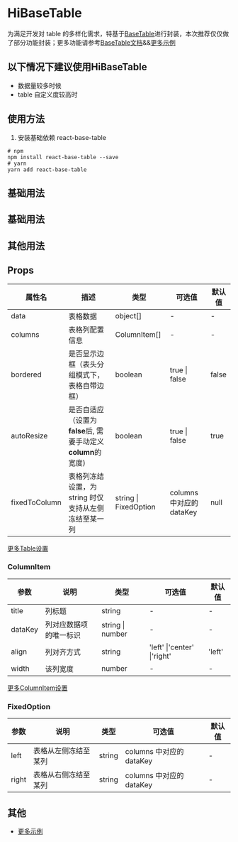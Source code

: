 # HiBaseTable

为满足开发对 table 的多样化需求，特基于[BaseTable](https://autodesk.github.io/react-base-table/docs/get-started)进行封装，本次推荐仅仅做了部分功能封装；更多功能请参考[BaseTable文档](https://autodesk.github.io/react-base-table/docs/get-started)&&[更多示例](https://autodesk.github.io/react-base-table/examples/default)

## 以下情况下建议使用HiBaseTable


 - 数据量较多时候
 - table 自定义度较高时

## 使用方法


1. 安装基础依赖 react-base-table 

```shell
# npm
npm install react-base-table --save
# yarn
yarn add react-base-table

```
## 基础用法

## 基础用法


<DemoBase />

## 其他用法


<DemoTooltip />

## Props

| 属性名             | 描述                                                                                                    | 类型                                           | 可选值                                    | 默认值     |
| ------------------ | ------------------------------------------------------------------------------------------------------- | ---------------------------------------------- | ----------------------------------------- | ---------- |
| data               | 表格数据                                                                                                | object[]                                       | -                                         | -          |
| columns            | 表格列配置信息                                                                                          | ColumnItem[]                                   | -                                         | -          |
| bordered           | 是否显示边框（表头分组模式下，表格自带边框）                                                            | boolean                                        | true \| false                             | false      |
| autoResize         | 是否自适应（设置为**false**后, 需要手动定义**column**的宽度)                                                                                       | boolean                                        | true \| false                             | true      |
| fixedToColumn      | 表格列冻结设置，为 string 时仅支持从左侧冻结至某一列                                                    | string \| FixedOption                          | columns 中对应的 dataKey                                          | null       |

[更多Table设置](https://autodesk.github.io/react-base-table/api/basetable)

### ColumnItem

| 参数     | 说明                   | 类型                                                                             | 可选值            | 默认值 |
| -------- | ---------------------- | -------------------------------------------------------------------------------- | ----------------- | ------ |
| title    | 列标题                 | string                                                                           | -                 | -      |
| dataKey  | 列对应数据项的唯一标识 | string \| number                                                                 | -                 | -      |
| align    | 列对齐方式             | string                                                                           | 'left' \|'center' \|'right' | 'left' |
| width    | 该列宽度               | number                                                                           | -                 | -      |

[更多ColumnItem设置](https://autodesk.github.io/react-base-table/api/column)


### FixedOption

| 参数  | 说明                 | 类型   | 可选值 | 默认值 |
| ----- | -------------------- | ------ | ------ | ------ |
| left  | 表格从左侧冻结至某列 | string | columns 中对应的 dataKey      | -      |
| right | 表格从右侧冻结至某列 | string | columns 中对应的 dataKey       | -      |

## 其他

- [更多示例](https://autodesk.github.io/react-base-table/examples/default)
